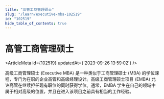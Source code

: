 ```yaml
---
title: "高管工商管理硕士"
slug: "/learn/executive-mba-102519"
id: "102519"
hide_table_of_contents: true
---
```



# 高管工商管理硕士

<ArticleMeta id={102519} updatedAt={'2023-09-26 13:59:02'} />
<div className='border-solid border-b border-t-0 my-4 border-[var(--ifm-color-gray-300)]' />

高级工商管理硕士 (Executive MBA) 是一种类似于工商管理硕士 (MBA) 的学位课程，专门为在职的企业高管和高级经理设计。高级工商管理硕士项目 (EMBA) 允许高管在继续担任现有职位的同时获得学位。通常，EMBA 学生在自己的领域中属于相对高级的位置，并且在进入该项目之前具有相当的工作经验。
